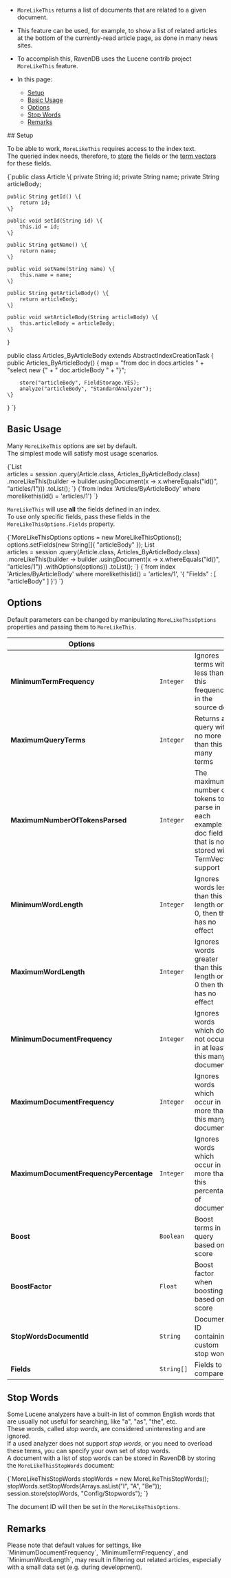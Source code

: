 
<Admonition type="note" title="">

* `MoreLikeThis` returns a list of documents that are related to a given document.  
* This feature can be used, for example, to show a list of related articles at the 
  bottom of the currently-read article page, as done in many news sites.  
* To accomplish this, RavenDB uses the Lucene contrib project `MoreLikeThis` feature.  

* In this page:

    * [Setup](../../indexes/querying/morelikethis.mdx#setup)
    * [Basic Usage](../../indexes/querying/morelikethis.mdx#basic-usage)
    * [Options](../../indexes/querying/morelikethis.mdx#options)
    * [Stop Words](../../indexes/querying/morelikethis.mdx#stop-words)
    * [Remarks](../../indexes/querying/morelikethis.mdx#remarks)

</Admonition>
## Setup

To be able to work, `MoreLikeThis` requires access to the index text.  
The queried index needs, therefore, to [store](../../indexes/storing-data-in-index.mdx) 
the fields or the [term vectors](../../indexes/using-term-vectors.mdx) for these fields.

<TabItem value="more_like_this_4" label="more_like_this_4">
<CodeBlock language="java">
{`public class Article \{
    private String id;
    private String name;
    private String articleBody;

    public String getId() \{
        return id;
    \}

    public void setId(String id) \{
        this.id = id;
    \}

    public String getName() \{
        return name;
    \}

    public void setName(String name) \{
        this.name = name;
    \}

    public String getArticleBody() \{
        return articleBody;
    \}

    public void setArticleBody(String articleBody) \{
        this.articleBody = articleBody;
    \}
\}

public class Articles_ByArticleBody extends AbstractIndexCreationTask \{
    public Articles_ByArticleBody() \{
        map = "from doc in docs.articles " +
            "select new \{" +
            "   doc.articleBody " +
            "\}";

        store("articleBody", FieldStorage.YES);
        analyze("articleBody", "StandardAnalyzer");
    \}
\}
`}
</CodeBlock>
</TabItem>



## Basic Usage

Many `MoreLikeThis` options are set by default.  
The simplest mode will satisfy most usage scenarios.  

<Tabs groupId='languageSyntax'>
<TabItem value="Java" label="Java">
<CodeBlock language="java">
{`List<Article> articles = session
    .query(Article.class, Articles_ByArticleBody.class)
    .moreLikeThis(builder -> builder.usingDocument(x -> x.whereEquals("id()", "articles/1")))
    .toList();
`}
</CodeBlock>
</TabItem>
<TabItem value="RQL" label="RQL">
<CodeBlock language="sql">
{`from index 'Articles/ByArticleBody' 
where morelikethis(id() = 'articles/1')
`}
</CodeBlock>
</TabItem>
</Tabs>

`MoreLikeThis` will use **all** the fields defined in an index.  
To use only specific fields, pass these fields in the `MoreLikeThisOptions.Fields` property.

<Tabs groupId='languageSyntax'>
<TabItem value="Java" label="Java">
<CodeBlock language="java">
{`MoreLikeThisOptions options = new MoreLikeThisOptions();
options.setFields(new String[]{ "articleBody" });
List<Article> articles = session
    .query(Article.class, Articles_ByArticleBody.class)
    .moreLikeThis(builder -> builder
        .usingDocument(x -> x.whereEquals("id()", "articles/1"))
        .withOptions(options))
    .toList();
`}
</CodeBlock>
</TabItem>
<TabItem value="RQL" label="RQL">
<CodeBlock language="sql">
{`from index 'Articles/ByArticleBody' 
where morelikethis(id() = 'articles/1', '{ "Fields" : [ "articleBody" ] }')
`}
</CodeBlock>
</TabItem>
</Tabs>



## Options

Default parameters can be changed by manipulating `MoreLikeThisOptions` properties and passing them 
to `MoreLikeThis`.

| Options | | |
| ------------- | ------------- | ----- |
| **MinimumTermFrequency** | `Integer` | Ignores terms with less than this frequency in the source doc |
| **MaximumQueryTerms** | `Integer` | Returns a query with no more than this many terms |
| **MaximumNumberOfTokensParsed** | `Integer` | The maximum number of tokens to parse in each example doc field that is not stored with TermVector support |
| **MinimumWordLength** | `Integer` | Ignores words less than this length or, if 0, then this has no effect |
| **MaximumWordLength** | `Integer` | Ignores words greater than this length or if 0 then this has no effect |
| **MinimumDocumentFrequency** | `Integer` | Ignores words which do not occur in at least this many documents |
| **MaximumDocumentFrequency** | `Integer` | Ignores words which occur in more than this many documents |
| **MaximumDocumentFrequencyPercentage** | `Integer` | Ignores words which occur in more than this percentage of documents |
| **Boost** | `Boolean` | Boost terms in query based on score |
| **BoostFactor** | `Float` |  Boost factor when boosting based on score |
| **StopWordsDocumentId** | `String` | Document ID containing custom stop words |
| **Fields** | `String[]` | Fields to compare |



## Stop Words

Some Lucene analyzers have a built-in list of common English words that are usually not useful 
for searching, like "a", "as", "the", etc.  
These words, called *stop words*, are considered uninteresting and are ignored.  
If a used analyzer does not support *stop words*, or you need to overload these terms, you can 
specify your own set of stop words.  
A document with a list of stop words can be stored in RavenDB by storing the `MoreLikeThisStopWords` document:

<TabItem value="more_like_this_3" label="more_like_this_3">
<CodeBlock language="java">
{`MoreLikeThisStopWords stopWords = new MoreLikeThisStopWords();
stopWords.setStopWords(Arrays.asList("I", "A", "Be"));
session.store(stopWords, "Config/Stopwords");
`}
</CodeBlock>
</TabItem>

The document ID will then be set in the `MoreLikeThisOptions`.



## Remarks

<Admonition type="info" title="">
Please note that default values for settings, like `MinimumDocumentFrequency`, `MinimumTermFrequency`, 
and `MinimumWordLength`, may result in filtering out related articles, especially with a small data set 
(e.g. during development). 
</Admonition>





